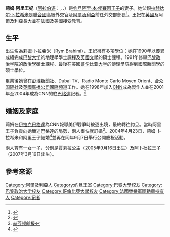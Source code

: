 {{Infobox royalty
| name            = 莉姆王妃<br>Princess Rym
| title               = 約旦王妃
| image           = Her Royal Highness Princess Rym Al Ali.jpg
| imgw             =
| caption        = 
| full name = Rym Ali
| spouse          = {{marriage|[[阿里·本·侯賽因王子|阿里·本·侯賽因王子]]|2004|}}
| issue             = 賈莉拉公主<br>阿卜杜拉王子
| house           = [[哈希姆家族|哈希姆家族]]
| titles              =
| father           = [[拉赫达尔·卜拉希米|拉赫达尔·卜拉希米]]
| mother          = 
| birth_name = Rym Brahimi
| birth_date = {{birth year and age|1969}}
| birth_place  = {{EGY}}[[开罗|开罗]]<ref>[https://www.huffpost.com/us/entry/185953/amp?guccounter=1 “CNN Reporter Turned Princess Starts Jordanian J-School”]. Huffington Post [13-05-2009]</ref>
|}}
{{Jordanian Royal Family}}

'''莉姆·阿里王妃'''（[[阿拉伯语|阿拉伯语]]：{{rtl-lang|ar|ريم علي}}，{{lang-en|Princess Rym Ali}}，{{bd|1969年|catIdx=R}}）是[[约旦|约旦]][[阿里·本·侯賽因王子|阿里·本·侯賽因王子]]的妻子。她父親[[拉赫达尔·卜拉希米|拉赫达尔·卜拉希米]]是[[聯合國|聯合國]]高級外交官及[[阿爾及利亞|阿爾及利亞]]前任外交部部長<ref>{{Cite web |url=http://www.bbc.com/news/world-middle-east-19463317 |title=英國BBC |accessdate=2014-07-14 |archive-date=2014-07-15 |archive-url=https://web.archive.org/web/20140715030515/http://www.bbc.com/news/world-middle-east-19463317 |dead-url=no }}</ref>。王妃在[[英國|英國]]及阿爾及利亞長大並在[[法國|法國]]及[[美國|美國]]接受教育。

== 生平 ==
出生名為莉姆·卜拉希米（Rym Brahimi），王妃擁有多項學位：她在1990年以優異成績完成[[巴黎大学|巴黎大学]]的地理學學士課程及[[英國文學|英國文學]]的碩士課程、1991年修畢[[巴黎政治学院|巴黎政治学院]]的[[政治學|政治學]]碩士課程、最後在美國[[哥伦比亚大学|哥伦比亚大学]]的傳理學院得到國際新聞學的碩士學位。

畢業後她曾在[[彭博新聞社|彭博新聞社]]、Dubai TV、Radio Monte Carlo Moyen Orient、[[合众国际社|合众国际社]]及[[英國廣播公司國際頻道|英國廣播公司國際頻道]]工作。她在1998年加入[[CNN|CNN]]成為製作人並在2001年至2004年成為CNN的駐[[巴格達|巴格達]]記者。<ref>{{Cite web |url=http://www.jmi.edu.jo/en/content/40/Founder |title=官方傳記 |access-date=2014-07-14 |archive-url=https://web.archive.org/web/20140715001709/http://www.jmi.edu.jo/en/content/40/Founder |archive-date=2014-07-15 |dead-url=yes }}</ref>

== 婚姻及家庭 ==
莉姆在[[伊拉克|伊拉克]][[巴格達|巴格達]]為CNN報導美伊戰爭時被逐出境，最終轉往約旦。當時阿里王子負責向她簡述巴格達的局勢，兩人很快就訂婚<ref>[http://www.huffingtonpost.com/magda-abufadil/cnn-reporter-turned-princ_b_185953.html {{Wayback|url=http://www.huffingtonpost.com/magda-abufadil/cnn-reporter-turned-princ_b_185953.html |date=20140715082634 }} [[赫芬顿邮报|赫芬顿邮报]]]</ref>。2004年4月23日，莉姆·卜拉希米和阿里王子結婚<ref>{{Cite web |url=http://www.hellomagazine.com/royalty/2004/09/08/jordanroyalwedding/ |title=英國雜誌Hello! |accessdate=2014-07-14 |archive-date=2014-07-15 |archive-url=https://web.archive.org/web/20140715003909/http://www.hellomagazine.com/royalty/2004/09/08/jordanroyalwedding/ |dead-url=no }}</ref>並再在同年9月7日舉行公開慶祝活動。

兩人育有一女一子，分別是賈莉拉公主（2005年9月16日出生）及阿卜杜拉王子（2007年3月19日出生）。

== 參考來源 ==
<references/>

{{DEFAULTSORT: Rym, Ali}}
[[Category:阿爾及利亞人|Category:阿爾及利亞人]]
[[Category:约旦王室|Category:约旦王室]]
[[Category:巴黎大學校友|Category:巴黎大學校友]]
[[Category:巴黎政治大学校友|Category:巴黎政治大学校友]]
[[Category:哥倫比亞大學校友|Category:哥倫比亞大學校友]]
[[Category:法國榮譽軍團勳章持有人|Category:法國榮譽軍團勳章持有人]]
[[Category:记者|Category:记者]]